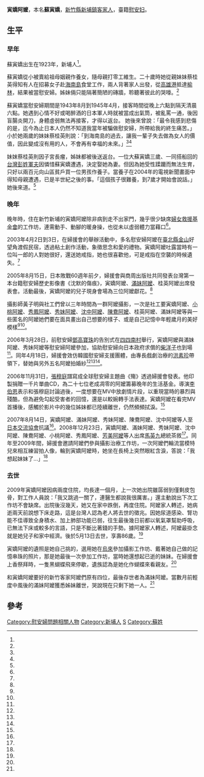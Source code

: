 {{Infobox Person
| name   =寅嬌阿嬤
| real_name=蘇寅嬌
| image     = Su Yin Jiao.jpg
| image_size     = 199px
| caption  = 寅嬌阿嬤
| birth_date  = 1923年
| birth_place = {{TWN-JPN}}[[新竹州|新竹州]][[新竹郡|新竹郡]][[新埔街|新埔街]]
| death_date  = {{death date and age|2009|5|13|1923}}
| death_place = {{TWN}}[[新竹縣|新竹縣]][[新埔鎮|新埔鎮]]
| nationality = {{JPN-EMP}}（1923年－1945年）<br>{{ROC}}（1945年－2009年）
| occupation =
|alma_mater        = 
| office = 
| term_start = 
| term_end = 
| spouse = 
| children= 
}}
'''寅嬌阿嬤'''{{BD|1923年||2009年|5月13日|}}，本名'''蘇寅嬌'''，[[新竹縣|新竹縣]][[新埔鎮|新埔鎮]][[台灣客家人|客家人]]，臺籍[[慰安妇|慰安妇]]。

==生平==

===早年===
蘇寅嬌出生在1923年，新埔人<ref name="悼念阿嬤"/>。

蘇寅嬌從小被賣給祖母姻親作養女，隨母親打零工維生。二十歲時她從親妹妹蔡桂英得知有人在招募女子赴[[海南島|海南島]]食堂工作，兩人背著家人出發，從[[高雄港|高雄港]]抵達[[榆林港|榆林]]，結果被當慰安婦。姊妹倆只能隔著簡陋的磚牆，聆聽著彼此的哭嚎。<ref name="鄭學庸2"/>

蘇寅嬌當慰安婦期間是1943年8月到1945年4月，接客時間從晚上六點到隔天清晨六點。她遇到心情不好或喝醉酒的日本軍人時就被當成出氣筒，被亂罵一通，後因盲腸炎開刀，身體虛弱無法再接客，才得以返台。 她後來曾說：「最令我感到悲傷的是，迄今為止日本人仍然不知道我當年被騙做慰安婦，所帶給我的終生痛苦。」小於她兩歲的妹妹蔡桂英則說：「到海南島的過去，讓我一輩子失去做為女人的價值，因此變成沒有用的人，不會再有幸福的未來。」<ref name="阿嬤的臉" /><ref name="黃子明"/>

妹妺蔡桂英則因子宮長瘤，姊妹都被後送返台。一位大蘇寅嬌三歲、一同搭船回的[[台籍日本兵|台灣彭姓軍夫]]因憐惜蘇寅嬌遭遇，決定娶她為妻。但因為她受性蹂躪而無法生育，只好以兩百元向山區貧戶買一位男孩作養子。當養子在2004年的電視新聞畫面中得知母親遭遇，已是半世紀之後的事。「這個孩子很難養，到7歲才開始會說話。」她後來道。<ref name="鄭學庸2"/>

===晚年===
晚年時，住在新竹新埔的寅嬌阿嬤除非病到走不出家門，幾乎很少缺席[[婦女救援基金會|婦女救援基金會]]的工作坊，連需動手、動腳的暖身操，也從未以虛弱體力當藉口<ref name="悼念阿嬤"/>。

2003年4月2日到3日，在婦援會的舉辦活動中，多名慰安婦阿嬤在[[臺北縣|臺北縣]][[金山區_(台灣)|金山]]好望角渡假民宿，透過粘土創作活動，象徵思念和愛的禮物。寅嬌阿嬤吐露當時有一位叫一郎的人對她很好，還送她戒指，她也很喜歡他，可是戒指在空襲的時候遺失。<ref name="當年愛的故事"/>

2005年8月15日，日本敗戰60週年前夕，婦援會與商周出版社共同發表台灣第一本台籍慰安婦歷史影像書《沈默的傷痕》，寅嬌阿嬤、[[滿妹阿嬤|滿妹阿嬤]]、桂英阿嬤出席發表會。活動最後，寅嬌阿嬤的兒子現身會場為三位阿嬤獻花。<ref name="鄭學庸1"/>

攝影師黃子明與社工們曾以三年時間為一群阿嬤攝影，一次是社工要寅嬌阿嬤、[[小桃阿嬤|小桃阿嬤]]、[[秀鳳阿嬤|秀鳳阿嬤]]、[[秀妹阿嬤|秀妹阿嬤]]、[[沈中阿嬤|沈中阿嬤]]、[[陳鴦阿嬤|陳鴦阿嬤]]、桂英阿嬤、滿妹阿嬤等與一些匿名的阿嬤她們要在面具畫出自己想要的樣子、或是自己記憶中年輕歲月的美好模樣<ref name="阿嬤的臉" /><ref name="黃子明"/>。

2006年3月28日，前慰安婦[[鄧高寶珠|鄧高寶珠]]的告別式在[[四四南村|四四南村]]舉行，寅嬌阿嬤與滿妹阿嬤、秀妹阿嬤等慰安婦阿嬤參加，協助慰安婦向日本政府求償的[[柴洋子|柴洋子]]也到場<ref name="自由時報"/>。同年4月18日，婦援會效仿韓國慰安婦支援團體，由專長戲劇治療的[[洪素珍|洪素珍]]帶領下，替她與另外五名阿嬤拍婚紗<ref name="不一樣的母親節"/><ref name="鄭學庸3"/><ref name="TVBS"/>。

2006年11月31日，[[張穆庭|張穆庭]]譜寫成全球慰安婦主題曲《殤》透過婦援會發表。他印製捐贈一千片單曲CD，為二十七位老成凋零的阿嬤籌募晚年的生活基金。導演[[李伯恩|李伯恩]]表示和張穆庭討論過後，一度想要在MV中放劇情片段，以重現當時的暴烈與殘酷，但為避免勾起受害者的回憶，還是以較婉轉手法表達。寅嬌阿嬤在看完MV首播後，感觸於影片中的幾位姊妹都已陸續離世，仍然頻頻拭淚。<ref name="鄭學庸4"/>

2007年8月14日，寅嬌阿嬤、滿妹阿嬤、秀妹阿嬤、陳鴦阿嬤、沈中阿嬤等人至[[財團法人交流協會|日本交流協會]]抗議<ref name="台灣立報2"/>。2008年12月23日，寅嬌阿嬤、滿妹阿嬤、秀妹阿嬤、沈中阿嬤、陳鴦阿嬤、小桃阿嬤、秀鳳阿嬤、[[芳美阿嬤|芳美阿嬤]]等人出席[[馬英九|馬英九]]總統茶敘<ref name="臺灣立報"/>。同年至2009年間，婦援會邀請阿嬤們參與攝影治療工作坊，一次阿嬤們輪流當模特兒來相互練習拍人像，輪到寅嬌阿嬤時，她坐在長椅上突然眼紅含淚，答說：「我想起妹妹了…」<ref name="中國時報3"/>

===去世===
2009年寅嬌阿嬤因病兩度住院，均長達一個月，上一次她出院雖孱弱到僅剩皮包骨，對工作人員說：「我又跳過一關了，連醫生都說我很厲害。」還主動說出下次工作坊不會缺席。出院後沒幾天，她又在家中跌倒，再度住院。阿嬤家人轉述，她病逝兩天前說想下床走路，這是台灣人認為老人將去世的徵兆。因她尿道感染、腎功能不佳導致全身積水、加上肺部功能已弱，往生最後幾日前都以氧氣罩幫助呼吸，已無法下床或較多的言語，只是不斷比著錢的手勢。據阿嬤家人轉述，阿嬤最掛念就是她兒子和家中經濟。後於5月13日去世，享壽86歲。<ref name="悼念阿嬤"/>

寅嬌阿嬤的遺照是她自己挑的，選用她在[[烏來|烏來]]參加攝影工作坊、戴著她自己做的記憶串珠的照片，那是她最後一次參加工作坊，當時她還想起已逝的妹妹。在婦援會上香祭拜時，一隻黑蝴蝶飛來停歇，遺族認為是她化作蝴蝶來看親友。<ref name="悼念阿嬤"/>

和寅嬌阿嬤要好的新竹客家阿嬤們原有四位，最後存世者為滿妹阿嬤。當數月前輕度中風後的滿妹阿嬤獲悉姊妹離世，哭說現在只剩下她一人。<ref name="悼念阿嬤"/>

==參考==
{{portal box|人物|台灣|人權}}
{{reflist|2|refs=

<ref name="當年愛的故事">{{Cite web|url=http://ahmaspaperplane.wix.com/ah-ma#!/cigd|title=當年愛的故事|work=「阿嬤的紙飛機」慰安婦國際關懷計畫|language=zh-tw|publisher=|author=|date=|accessdate=2015-09-22|archive-date=2016-08-09|archive-url=https://web.archive.org/web/20160809111759/http://ahmaspaperplane.wix.com/ah-ma#!/cigd|dead-url=no}}</ref>

<ref name="不一樣的母親節">{{Cite web|url=http://ahmaspaperplane.wix.com/ah-ma#!/cm5r|title=不一樣的母親節，披上夢想的婚紗|work=「阿嬤的紙飛機」慰安婦國際關懷計畫|language=zh-tw|publisher=|author=|date=|accessdate=2015-09-22|archive-date=2016-08-09|archive-url=https://web.archive.org/web/20160809111759/http://ahmaspaperplane.wix.com/ah-ma#!/cm5r|dead-url=no}}</ref>

<ref name="悼念阿嬤">{{Cite web|url=|title=悼念阿嬤 阿嬤再見了|work= |language=zh-tw|publisher=阿嬤的網站--慰安婦與女性人權虛擬博物館|author=|date=2009-05-21|accessdate=2015-09-22}}</ref>

<ref name="自由時報">{{Cite news|url=http://news.ltn.com.tw/news/life/paper/64221/print|title=首位露臉慰安婦 等不到日道歉…|language=zh-tw|publisher=《自由時報》|author=胡世澤|date=2006-03-29|accessdate=2015-08-20}}</ref>

<ref name="鄭學庸1">{{Cite news|url=http://news.ltn.com.tw/news/life/paper/28822|title=照亮慰安婦 沈默的傷痕|language=zh-tw|publisher=《自由時報》|author=鄭學庸|date=2005-08-09|accessdate=2015-09-22|archive-date=2016-03-04|archive-url=https://web.archive.org/web/20160304210038/http://news.ltn.com.tw/news/life/paper/28822|dead-url=no}}</ref>

<ref name="鄭學庸2">{{Cite news|url=http://news.ltn.com.tw/news/life/paper/28822|title=阿嬤的秘密 埋藏半世紀|language=zh-tw|publisher=《自由時報》|author=鄭學庸|date=2005-08-09|accessdate=2015-09-220|archive-date=2016-03-04|archive-url=https://web.archive.org/web/20160304210038/http://news.ltn.com.tw/news/life/paper/28822|dead-url=no}}</ref>

<ref name="鄭學庸3">{{Cite news|url=http://news.ltn.com.tw/news/life/paper/67669/print|title=白紗覆蒼顏 6嬤圓嫁娘夢|language=zh-tw|publisher=《自由時報》|author=鄭學庸|date=2006-04-19|accessdate=2015-09-22|archive-date=2016-03-04|archive-url=https://web.archive.org/web/20160304215528/http://news.ltn.com.tw/news/life/paper/67669/print|dead-url=no}}</ref>

<ref name="鄭學庸4">{{Cite news|url=http://news.ltn.com.tw/news/local/paper/104693|title=〈台北都會〉聲援慰安婦 樂音重現「殤」痕|language=zh-tw|publisher=《自由時報》|author=鄭學庸|date=2006-12-01|accessdate=2015-09-22|archive-date=2017-09-01|archive-url=https://web.archive.org/web/20170901112840/http://news.ltn.com.tw/news/local/paper/104693|dead-url=no}}</ref>

<ref name="阿嬤的臉">{{cite book |author=|chapter=|title=《阿嬤的臉：台灣慰安婦倖存者影像紀錄》|date=2005|publisher=婦女救援基金會社|location=臺灣|language=zh-tw |isbn=9864175173}}</ref>

<ref name="黃子明">{{cite journal |author=黃子明|title=〈阿嬤的假面告白〉|journal=《藝術觀點》|issue=第44期|date=2010-10-01|publisher=國立臺南藝術大學|location=|language=zh-tw}}</ref>

<ref name="TVBS">{{Cite news|url=http://news.tvbs.com.tw/old-news.html?nid=367352|title=圓夢！慰安婦阿嬤　披婚紗當新娘|language=zh-tw|publisher=TVBS新聞|author=翟翾|date=2006-04-18|accessdate=2015-09-22|archive-date=2016-03-04|archive-url=https://web.archive.org/web/20160304192246/http://news.tvbs.com.tw/old-news.html?nid=367352|dead-url=no}}</ref>

<ref name="臺灣立報">{{Cite news|url=http://www.lihpao.com/?action-viewnews-itemid-9439|title=慰安阿嬤求償 總統再許承諾|language=zh-tw|publisher=《臺灣立報》|author=史倩玲|date=2008-12-24|accessdate=2015-09-22|archive-date=2016-03-04|archive-url=https://web.archive.org/web/20160304110206/http://www.lihpao.com/?action-viewnews-itemid-9439|dead-url=no}}</ref>

<ref name="台灣立報2">{{Cite news|url=http://www.lihpao.com/?action-viewnews-itemid-12148|title=慰安阿嬤牽後代 走街頭爭公義|language=zh-tw|publisher=《台灣立報》|author=陳怡君|date=2007-08-15|accessdate=2015-08-23}}</ref>


<ref name="中國時報3">{{Cite news|url=https://tw.news.yahoo.com/%E6%85%B0%E5%AE%89%E5%A9%A6%E9%98%BF%E5%AC%A4%E6%94%9D%E5%BD%B1-%E8%B6%85%E6%9C%89%E6%83%B3%E6%B3%95-185938753.html|title=慰安婦阿嬤攝影 超有想法|language=zh-tw|publisher=《中國時報》|author=朱芳瑤|date=2011-08-03|accessdate=2015-09-22}}</ref>

}}

[[Category:慰安婦問題相關人物|Category:慰安婦問題相關人物]]
[[Category:新埔人|Category:新埔人]]
[[Category:客家裔臺灣人|S]]
[[Category:蘇姓|Category:蘇姓]]